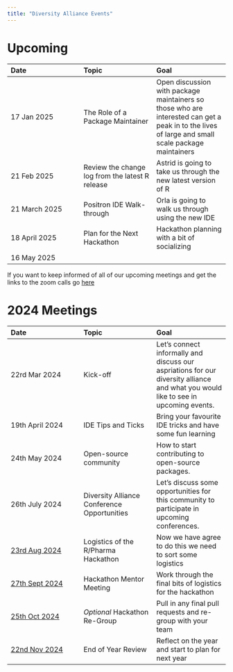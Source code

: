 ```yaml
---
title: "Diversity Alliance Events"
---
```


# Upcoming

| Date | Topic | Goal |
|:---|:---|:---|
| 17 Jan 2025 | The Role of a Package Maintainer | Open discussion with package maintainers so those who are interested can get a peak in to the lives of large and small scale package maintainers |
| 21 Feb 2025 | Review the change log from the latest R release | Astrid is going to take us through the new latest version of R |
| 21 March 2025 | Positron IDE Walk-through | Orla is going to walk us through using the new IDE |
| 18 April 2025 | Plan for the Next Hackathon | Hackathon planning with a bit of socializing |
| 16 May 2025 |  |  |

If you want to keep informed of all of our upcoming meetings and get the links to the zoom calls go [here](https://www.addevent.com/calendar/AD808454)

# 2024 Meetings

| Date | Topic | Goal |
|:---|:---|:---|
| 22rd Mar 2024 | Kick-off | Let's connect informally and discuss our aspriations for our diversity alliance and what you would like to see in upcoming events. |
| 19th April 2024 | IDE Tips and Ticks | Bring your favourite IDE tricks and have some fun learning |
| 24th May 2024 | Open-source community | How to start contributing to open-source packages. |
| 26th July 2024 | Diversity Alliance Conference Opportunities | Let's discuss some opportunities for this community to participate in upcoming conferences. |
| [23rd Aug 2024](http://evt.to/eeuhogdsw) | Logistics of the R/Pharma Hackathon | Now we have agree to do this we need to sort some logistics |
| [27th Sept 2024](http://evt.to/eeuhogshw) | Hackathon Mentor Meeting | Work through the final bits of logistics for the hackathon |
| [25th Oct 2024](http://evt.to/eeuhogshw) | *Optional* Hackathon Re-Group | Pull in any final pull requests and re-group with your team |
| [22nd Nov 2024](http://evt.to/eeuhogshw) | End of Year Review | Reflect on the year and start to plan for next year |
